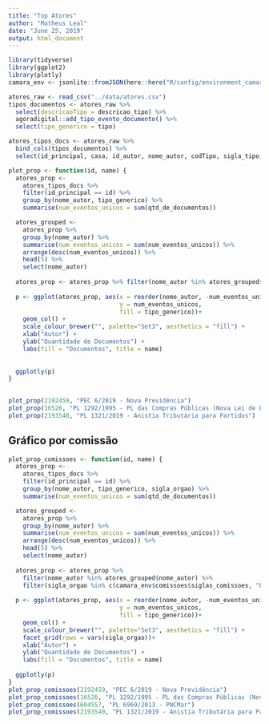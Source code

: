 ```yaml
---
title: "Top Atores"
author: "Matheus Leal"
date: "June 25, 2019"
output: html_document
---
```


```r
library(tidyverse)
library(ggplot2)
library(plotly)
camara_env <- jsonlite::fromJSON(here::here("R/config/environment_camara.json"))
```

```r
atores_raw <- read_csv("../data/atores.csv")
tipos_documentos <- atores_raw %>%
  select(descricaoTipo = descricao_tipo) %>%
  agoradigital::add_tipo_evento_documento() %>% 
  select(tipo_generico = tipo)

atores_tipos_docs <- atores_raw %>% 
  bind_cols(tipos_documentos) %>% 
  select(id_principal, casa, id_autor, nome_autor, codTipo, sigla_tipo, descricao_tipo, tipo_generico, qtd_de_documentos, sigla_orgao)


```

```r
plot_prop <- function(id, name) {
  atores_prop <- 
    atores_tipos_docs %>% 
    filter(id_principal == id) %>% 
    group_by(nome_autor, tipo_generico) %>% 
    summarise(num_eventos_unicos = sum(qtd_de_documentos))

  atores_grouped <- 
    atores_prop %>% 
    group_by(nome_autor) %>% 
    summarise(num_eventos_unicos = sum(num_eventos_unicos)) %>% 
    arrange(desc(num_eventos_unicos)) %>% 
    head(5) %>% 
    select(nome_autor)
  
  atores_prop <- atores_prop %>% filter(nome_autor %in% atores_grouped$nome_autor)
  
  p <- ggplot(atores_prop, aes(x = reorder(nome_autor, -num_eventos_unicos, sum),
                               y = num_eventos_unicos,
                               fill = tipo_generico))+
    geom_col() + 
    scale_colour_brewer("", palette="Set3", aesthetics = "fill") +
    xlab("Autor") +
    ylab("Quantidade de Documentos") +
    labs(fill = "Documentos", title = name)
    
  
  ggplotly(p)
}
  

```

```r
plot_prop(2192459, "PEC 6/2019 - Nova Previdência") 
plot_prop(16526, "PL 1292/1995 - PL das Compras Públicas (Nova Lei de Licitações)")
plot_prop(2193540, "PL 1321/2019 - Anistia Tributária para Partidos")
```


## Gráfico por comissão
```r
plot_prop_comissoes <- function(id, name) {
  atores_prop <- 
    atores_tipos_docs %>% 
    filter(id_principal == id) %>% 
    group_by(nome_autor, tipo_generico, sigla_orgao) %>% 
    summarise(num_eventos_unicos = sum(qtd_de_documentos))

  atores_grouped <- 
    atores_prop %>% 
    group_by(nome_autor) %>% 
    summarise(num_eventos_unicos = sum(num_eventos_unicos)) %>% 
    arrange(desc(num_eventos_unicos)) %>% 
    head(5) %>% 
    select(nome_autor)
  
  atores_prop <- atores_prop %>%
    filter(nome_autor %in% atores_grouped$nome_autor) %>% 
    filter(sigla_orgao %in% c(camara_env$comissoes$siglas_comissoes, "PLEN"))
  
  p <- ggplot(atores_prop, aes(x = reorder(nome_autor, -num_eventos_unicos, sum),
                               y = num_eventos_unicos,
                               fill = tipo_generico))+
    geom_col() + 
    scale_colour_brewer("", palette="Set3", aesthetics = "fill") +
    facet_grid(rows = vars(sigla_orgao))+
    xlab("Autor") +
    ylab("Quantidade de Documentos") +
    labs(fill = "Documentos", title = name) 
  
  ggplotly(p)
}
plot_prop_comissoes(2192459, "PEC 6/2019 - Nova Previdência") 
plot_prop_comissoes(16526, "PL 1292/1995 - PL das Compras Públicas (Nova Lei de Licitações)")
plot_prop_comissoes(604557, "PL 6969/2013 - PNCMar")
plot_prop_comissoes(2193540, "PL 1321/2019 - Anistia Tributária para Partidos")
```

